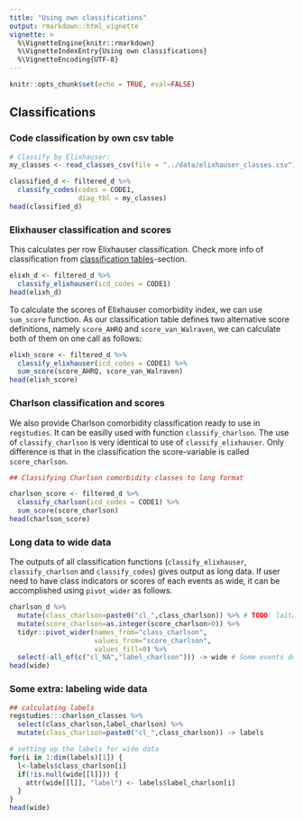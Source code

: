 ```yaml
---
title: "Using own classifications"
output: rmarkdown::html_vignette
vignette: >
  %\VignetteEngine{knitr::rmarkdown}
  %\VignetteIndexEntry{Using own classifications}
  %\VignetteEncoding{UTF-8}
---
```



```r
knitr::opts_chunk$set(echo = TRUE, eval=FALSE)
```


## Classifications

### Code classification by own csv table



```r
# Classify by Elixhauser:
my_classes <- read_classes_csv(file = "../data/elixhauser_classes.csv")

classified_d <- filtered_d %>%
  classify_codes(codes = CODE1,
                 diag_tbl = my_classes) 
head(classified_d)
```


### Elixhauser classification and scores

This calculates per row Elixhauser classification. Check more info of classification from [classification tables](docs/articles/classification_tables.html)-section.

```r
elixh_d <- filtered_d %>% 
  classify_elixhauser(icd_codes = CODE1)
head(elixh_d)
```
To calculate the scores of Elixhauser comorbidity index, we can use `sum_score` function. As our classification table defines two alternative score definitions, namely `score_AHRQ` and `score_van_Walraven`, we can calculate both of them on one call as follows:

```r
elixh_score <- filtered_d %>% 
  classify_elixhauser(icd_codes = CODE1) %>%
  sum_score(score_AHRQ, score_van_Walraven)
head(elixh_score)
```


### Charlson classification and scores

We also provide Charlson comorbidity classification ready to use in `regstudies`. It can be easilly used with function `classify_charlson`. The use of `classify_charlson` is very identical to use of `classify_elixhauser`. Only difference is that in the classification the score-variable is called `score_charlson`.

```r
## Classifying Charlson comorbidity classes to long format

charlson_score <- filtered_d %>% 
  classify_charlson(icd_codes = CODE1) %>%
  sum_score(score_charlson)
head(charlson_score)
```

### Long data to wide data

The outputs of all classification functions (`classify_elixhauser`, `classify_charlson` and `classify_codes`) gives output as long data. If user need to have class indicators or scores of each events as wide, it can be accomplished using `pivot_wider` as follows.

```r
charlson_d %>%
  mutate(class_charlson=paste0("cl_",class_charlson)) %>% # TODO: laita tämä ominaisuus classify-funktioon sisälle!
  mutate(score_charlson=as.integer(score_charlson>0)) %>% 
  tidyr::pivot_wider(names_from="class_charlson",
                     values_from="score_charlson",
                     values_fill=0) %>%
  select(-all_of(c("cl_NA","label_charlson"))) -> wide # Some events do not belong to any class. That creates NA to data and pivot_wider handles NA classes to cl_NA column in this code.
head(wide)
```

### Some extra: labeling wide data

```r
## calculating labels
regstudies:::charlson_classes %>%
  select(class_charlson,label_charlson) %>%
  mutate(class_charlson=paste0("cl_",class_charlson)) -> labels

# setting up the labels for wide data
for(i in 1:dim(labels)[1]) {
  l<-labels$class_charlson[i]
  if(!is.null(wide[[l]])) {
    attr(wide[[l]], "label") <- labels$label_charlson[i]
  }
}
head(wide)
```


